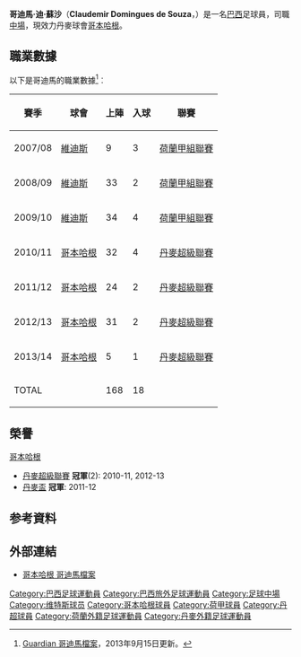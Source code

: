 {{noteTA
|G1=uefa
|T= zh-hk:哥迪馬·迪·蘇沙;
|1=zh-hk:哥迪馬·迪·蘇沙;
|2=zh-hk:哥迪馬;
}}
{{Infobox Football biography 2
| playername          = 哥迪馬<br />''Claudemir de Souza''
| image               = [[File:Claudemir_de_Souza.JPG|240px]]
| dateofbirth         = {{birth date and age|1988|3|27}}
| cityofbirth         = [[馬卡烏巴斯|馬卡烏巴斯]]
| countryofbirth      = {{BRA}}
| height              = {{height|m=1.85}}
| position            = [[中場|中場]]
| currentclub         = {{flagicon|DEN}}[[哥本哈根足球會|哥本哈根]]
| clubnumber          = 6
| years1              = 2007–2008|clubs1 = {{flagicon|BRA}}{{tsl|en|São Carlos Futebol Clube||São Carlos}} |caps1 =         |goals1 =   
| years2              = 2008–2010|clubs2 = {{flagicon|NED}}[[維迪斯|維迪斯]]                                  |caps2 = 76      |goals2 = 9
| years3              = 2010–    |clubs3 = {{flagicon|DEN}}[[哥本哈根足球會|哥本哈根]]                 |caps3 = 92      |goals3 = 9
| pcupdate            = 2013年9月15日 
| ntupdate            = 
}}
'''哥迪馬·迪·蘇沙'''（'''Claudemir Domingues de Souza'''，{{bd|1988年|3月27日|}}）是一名[[巴西|巴西]]足球員，司職[[中場|中場]]，現效力丹麥球會[[哥本哈根足球會|哥本哈根]]。

== 職業數據 ==
以下是哥迪馬的職業數據<ref>[http://guardian.touch-line.com/?Lang=0&CTID=10&CPID=14&pStr=Player&PLID=207661&TEID=378 Guardian 哥迪馬檔案{{en}}]{{dead link|date=2017年12月 |bot=InternetArchiveBot |fix-attempted=yes }}，2013年9月15日更新。</ref>︰
{| class="wikitable"
|-
! 賽季 !! 球會 !! 上陣 !! 入球 !! 聯賽  
|-  
| 2007/08 || {{flagicon|Netherlands}} [[維迪斯|維迪斯]] || {{0}}{{0}}9 || {{0}}{{0}}3 || [[荷蘭甲組聯賽|荷蘭甲組聯賽]]
|-  
| 2008/09 || {{flagicon|Netherlands}} [[維迪斯|維迪斯]] || {{0}}33 || {{0}}{{0}}2 || [[荷蘭甲組聯賽|荷蘭甲組聯賽]]
|-  
| 2009/10 || {{flagicon|Netherlands}} [[維迪斯|維迪斯]] || {{0}}34 || {{0}}{{0}}4 || [[荷蘭甲組聯賽|荷蘭甲組聯賽]]
|-  
| 2010/11 || {{flagicon|Denmark}} [[哥本哈根足球會|哥本哈根]] || {{0}}32 || {{0}}{{0}}4 || [[丹麥超級聯賽|丹麥超級聯賽]]
|-  
| 2011/12 || {{flagicon|Denmark}} [[哥本哈根足球會|哥本哈根]] || {{0}}24 || {{0}}{{0}}2 || [[丹麥超級聯賽|丹麥超級聯賽]]
|-  
| 2012/13 || {{flagicon|Denmark}} [[哥本哈根足球會|哥本哈根]] || {{0}}31 || {{0}}{{0}}2 || [[丹麥超級聯賽|丹麥超級聯賽]]
|-  
| 2013/14 || {{flagicon|Denmark}} [[哥本哈根足球會|哥本哈根]] || {{0}}{{0}}5 || {{0}}{{0}}1 || [[丹麥超級聯賽|丹麥超級聯賽]]
|-  
! colspan=2 |TOTAL  
! 168  
! 18  
!  
|}

== 榮譽 ==
;[[哥本哈根足球會|哥本哈根]]
* [[丹麥超級聯賽|丹麥超級聯賽]] '''冠軍'''(2): 2010-11, 2012-13  
* [[丹麥盃|丹麥盃]] '''冠軍''': 2011-12

== 参考資料 ==
{{reflist}}

== 外部連結 ==
* [http://www.fck.dk/holdet/spillerprofil/?playerid=18071 哥本哈根 哥迪馬檔案]{{Wayback|url=http://www.fck.dk/holdet/spillerprofil/?playerid=18071 |date=20140810200241 }} {{da}}


{{DEFAULTSORT:Claudemir}}
[[Category:巴西足球運動員|Category:巴西足球運動員]]
[[Category:巴西旅外足球運動員|Category:巴西旅外足球運動員]]
[[Category:足球中場|Category:足球中場]]
[[Category:维特斯球员|Category:维特斯球员]]
[[Category:哥本哈根球員|Category:哥本哈根球員]]
[[Category:荷甲球員|Category:荷甲球員]]
[[Category:丹超球員|Category:丹超球員]]
[[Category:荷蘭外籍足球運動員|Category:荷蘭外籍足球運動員]]
[[Category:丹麥外籍足球運動員|Category:丹麥外籍足球運動員]]